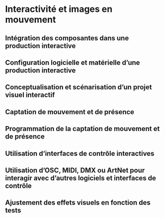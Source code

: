 # Interactivité et images en mouvement {#interagir} 
## Intégration des composantes dans une production interactive 
## Configuration logicielle et matérielle d’une production interactive  
## Conceptualisation et scénarisation d’un projet visuel interactif  
## Captation de mouvement et de présence
## Programmation de la captation de mouvement et de présence 
## Utilisation d’interfaces de contrôle interactives 
## Utilisation d’OSC, MIDI, DMX ou ArtNet pour interagir avec d'autres logiciels et interfaces de contrôle
## Ajustement des effets visuels en fonction des tests 